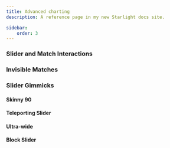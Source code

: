 ```yaml
---
title: Advanced charting
description: A reference page in my new Starlight docs site.

sidebar:
    order: 3
---
```


### Slider and Match Interactions

### Invisible Matches


### Slider Gimmicks
#### Skinny 90
#### Teleporting Slider
#### Ultra-wide
#### Block Slider